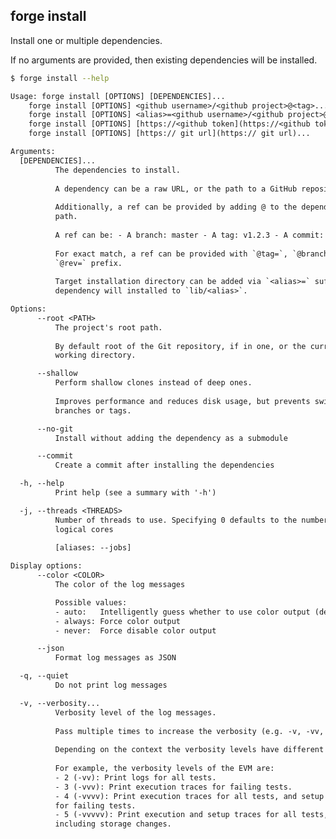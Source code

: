 ## forge install

Install one or multiple dependencies.

If no arguments are provided, then existing dependencies will be installed.

```bash
$ forge install --help
```

```txt
Usage: forge install [OPTIONS] [DEPENDENCIES]...
    forge install [OPTIONS] <github username>/<github project>@<tag>...
    forge install [OPTIONS] <alias>=<github username>/<github project>@<tag>...
    forge install [OPTIONS] [https://<github token](https://<github token)@git url>...)]
    forge install [OPTIONS] [https:// git url](https:// git url)...

Arguments:
  [DEPENDENCIES]...
          The dependencies to install.
          
          A dependency can be a raw URL, or the path to a GitHub repository.
          
          Additionally, a ref can be provided by adding @ to the dependency
          path.
          
          A ref can be: - A branch: master - A tag: v1.2.3 - A commit: 8e8128
          
          For exact match, a ref can be provided with `@tag=`, `@branch=` or
          `@rev=` prefix.
          
          Target installation directory can be added via `<alias>=` suffix. The
          dependency will installed to `lib/<alias>`.

Options:
      --root <PATH>
          The project's root path.
          
          By default root of the Git repository, if in one, or the current
          working directory.

      --shallow
          Perform shallow clones instead of deep ones.
          
          Improves performance and reduces disk usage, but prevents switching
          branches or tags.

      --no-git
          Install without adding the dependency as a submodule

      --commit
          Create a commit after installing the dependencies

  -h, --help
          Print help (see a summary with '-h')

  -j, --threads <THREADS>
          Number of threads to use. Specifying 0 defaults to the number of
          logical cores
          
          [aliases: --jobs]

Display options:
      --color <COLOR>
          The color of the log messages

          Possible values:
          - auto:   Intelligently guess whether to use color output (default)
          - always: Force color output
          - never:  Force disable color output

      --json
          Format log messages as JSON

  -q, --quiet
          Do not print log messages

  -v, --verbosity...
          Verbosity level of the log messages.
          
          Pass multiple times to increase the verbosity (e.g. -v, -vv, -vvv).
          
          Depending on the context the verbosity levels have different meanings.
          
          For example, the verbosity levels of the EVM are:
          - 2 (-vv): Print logs for all tests.
          - 3 (-vvv): Print execution traces for failing tests.
          - 4 (-vvvv): Print execution traces for all tests, and setup traces
          for failing tests.
          - 5 (-vvvvv): Print execution and setup traces for all tests,
          including storage changes.
```